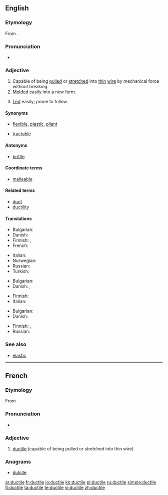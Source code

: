 {{was wotd|2009|September|16}}
==English==

===Etymology===
From {{etyl|la|en}} {{term|ductilis||easily led|lang=la}}.

===Pronunciation===
* {{a|UK|US}} {{IPA|/ˈdʌk.taɪl/}}

===Adjective===
{{en-adj}}

# Capable of being [[pull]]ed or [[stretch]]ed into [[thin]] [[wire]] by mechanical force without breaking.
# [[mold|Molded]] easily into a new form.
# {{rare}} [[lead|Led]] easily; prone to follow.

====Synonyms====
* {{sense|molded easily}} [[flexible]], [[plastic]], [[pliant]]
* {{sense|led easily}} [[tractable]]

====Antonyms====
* {{sense|capable of being pulled into thin wire}} [[brittle]]

====Coordinate terms====
* [[malleable]]

====Related terms====
* [[duct]]
* [[ductility]]

====Translations====
{{trans-top|capable of being pulled or stretched into thin wire}}
* Bulgarian: {{t|bg|ковък}}
* Danish: {{t|da|stækbar}}
* Finnish: {{t|fi|muokattava}},  {{t-|fi|taottava}}
* French: {{t+|fr|ductile}}
{{trans-mid}}
* Italian: {{t+|it|duttile|m|f}}
* Norwegian: {{t+|no|formbar}}
* Russian: {{t|ru|тягучий}}
* Turkish: {{t+|tr|sünek}}
{{trans-bottom}}

{{trans-top|molded easily into a new form}}
* Bulgarian: {{t|bg|пластичен}}
* Danish: {{t-|da|smidig}},  {{t-|da|sej}}
{{trans-mid}}
* Finnish: {{t|fi|muokattava}}
* Italian: {{t+|it|duttile|m|f}}
{{trans-bottom}}

{{trans-top|easily led}}
* Bulgarian: {{t|bg|податлив}}
* Danish: {{t|da|føjelig}}
{{trans-mid}}
* Finnish: {{t|fi|johdateltava}},  {{t-|fi|herkkäuskoinen}}
* Russian: {{t|ru|послушный}}
{{trans-bottom}}

===See also===
* [[elastic]]

----

==French==

===Etymology===
From {{etyl|la|fr}}

===Pronunciation===
* {{IPA|/dyk.til/|lang=fr}}

===Adjective===
{{fr-adj-mf}}

# [[#English|ductile]] (capable of being pulled or stretched into thin wire)

===Anagrams===
* [[dulcite#French|dulcite]]

[[ar:ductile]]
[[fr:ductile]]
[[io:ductile]]
[[kn:ductile]]
[[pl:ductile]]
[[ru:ductile]]
[[simple:ductile]]
[[fi:ductile]]
[[ta:ductile]]
[[te:ductile]]
[[vi:ductile]]
[[zh:ductile]]